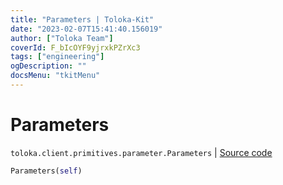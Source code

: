 ```yaml
---
title: "Parameters | Toloka-Kit"
date: "2023-02-07T15:41:40.156019"
author: ["Toloka Team"]
coverId: F_bIcOYF9yjrxkPZrXc3
tags: ["engineering"]
ogDescription: ""
docsMenu: "tkitMenu"
---
```


# Parameters
`toloka.client.primitives.parameter.Parameters` | [Source code](https://github.com/Toloka/toloka-kit/blob/v1.1.3/src/client/primitives/parameter.py#L4)

```python
Parameters(self)
```